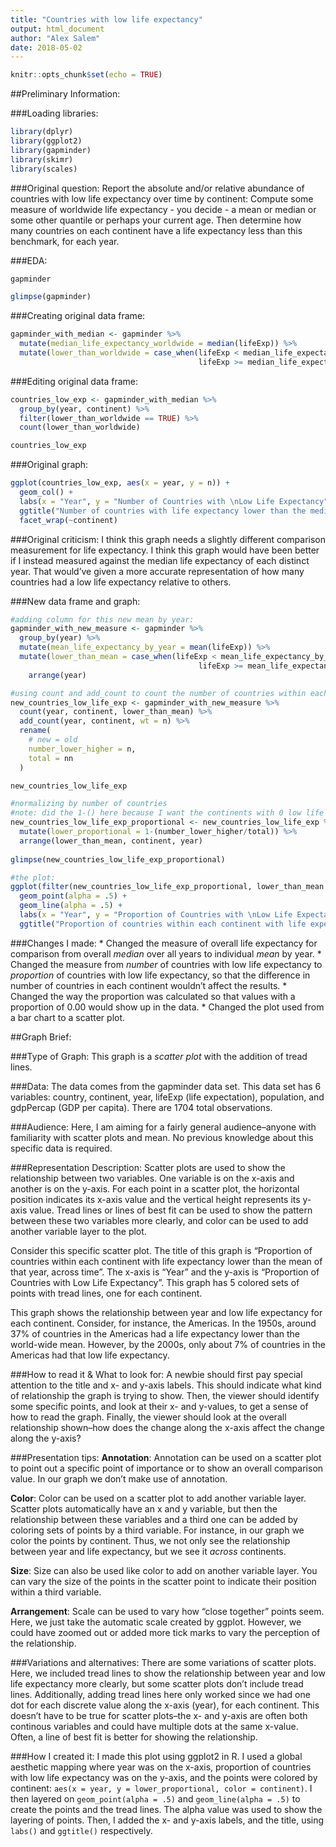 ```yaml
---
title: "Countries with low life expectancy"
output: html_document
author: "Alex Salem"
date: 2018-05-02
---
```


```r
knitr::opts_chunk$set(echo = TRUE)
```
##Preliminary Information:

###Loading libraries:
```r
library(dplyr)
library(ggplot2)
library(gapminder)
library(skimr)
library(scales)
```

###Original question:
Report the absolute and/or relative abundance of countries with low life expectancy over time by continent: Compute some measure of worldwide life expectancy - you decide - a mean or median or some other quantile or perhaps your current age. Then determine how many countries on each continent have a life expectancy less than this benchmark, for each year.

###EDA:
```r
gapminder

glimpse(gapminder)
```


###Creating original data frame:
```r
gapminder_with_median <- gapminder %>% 
  mutate(median_life_expectancy_worldwide = median(lifeExp)) %>% 
  mutate(lower_than_worldwide = case_when(lifeExp < median_life_expectancy_worldwide ~ TRUE,
                                          lifeExp >= median_life_expectancy_worldwide ~FALSE))
```

###Editing original data frame:
```r
countries_low_exp <- gapminder_with_median %>% 
  group_by(year, continent) %>% 
  filter(lower_than_worldwide == TRUE) %>% 
  count(lower_than_worldwide)

countries_low_exp
```

###Original graph:
```r
ggplot(countries_low_exp, aes(x = year, y = n)) +
  geom_col() +
  labs(x = "Year", y = "Number of Countries with \nLow Life Expectancy") +
  ggtitle("Number of countries with life expectancy lower than the median \nacross continents", subtitle = "")+
  facet_wrap(~continent)
```

###Original criticism:
I think this graph needs a slightly different comparison measurement for life expectancy. I think this graph would have been better if I instead measured against the median life expectancy of each distinct year. That would've given a more accurate representation of how many countries had a low life expectancy relative to others.

###New data frame and graph:

```r
#adding column for this new mean by year:
gapminder_with_new_measure <- gapminder %>% 
  group_by(year) %>% 
  mutate(mean_life_expectancy_by_year = mean(lifeExp)) %>% 
  mutate(lower_than_mean = case_when(lifeExp < mean_life_expectancy_by_year ~ TRUE,
                                          lifeExp >= mean_life_expectancy_by_year ~FALSE)) %>% 
    arrange(year)

#using count and add_count to count the number of countries within each continent with low life expectancy
new_countries_low_life_exp <- gapminder_with_new_measure %>% 
  count(year, continent, lower_than_mean) %>% 
  add_count(year, continent, wt = n) %>% 
  rename(
    # new = old
    number_lower_higher = n, 
    total = nn
  )

new_countries_low_life_exp

#normalizing by number of countries
#note: did the 1-() here because I want the continents with 0 low life exp countries to still show up in the data. This works because later I filter lower_than_mean == FALSE.
new_countries_low_life_exp_proportional <- new_countries_low_life_exp %>% 
  mutate(lower_proportional = 1-(number_lower_higher/total)) %>% 
  arrange(lower_than_mean, continent, year)
  
glimpse(new_countries_low_life_exp_proportional)

#the plot:
ggplot(filter(new_countries_low_life_exp_proportional, lower_than_mean == FALSE), aes(x = year, y = lower_proportional, color = continent)) +
  geom_point(alpha = .5) +
  geom_line(alpha = .5) +
  labs(x = "Year", y = "Proportion of Countries with \nLow Life Expectancy") +
  ggtitle("Proportion of countries within each continent with life expectancy \nlower than the mean of that year, across time", subtitle = "")
```

###Changes I made:
* Changed the measure of overall life expectancy for comparison from overall *median* over all years to individual *mean* by year. 
* Changed the measure from *number* of countries with low life expectancy to *proportion* of countries with low life expectancy, so that the difference in number of countries in each continent wouldn't affect the results.
* Changed the way the proportion was calculated so that values with a proportion of 0.00 would show up in the data.
* Changed the plot used from a bar chart to a scatter plot.

##Graph Brief:

###Type of Graph:
This graph is a *scatter plot* with the addition of tread lines.

###Data:
The data comes from the gapminder data set. This data set has 6 variables: country, continent, year, lifeExp (life expectation), population, and gdpPercap (GDP per capita). There are 1704 total observations.

###Audience:
Here, I am aiming for a fairly general audience--anyone with familiarity with scatter plots and mean. No previous knowledge about this specific data is required.

###Representation Description:
Scatter plots are used to show the relationship between two variables. One variable is on the x-axis and another is on the y-axis. For each point in a scatter plot, the horizontal position indicates its x-axis value and the vertical height represents its y-axis value. Tread lines or lines of best fit can be used to show the pattern between these two variables more clearly, and color can be used to add another variable layer to the plot.

Consider this specific scatter plot. The title of this graph is "Proportion of countries within each continent with life expectancy lower than the mean of that year, across time". The x-axis is "Year" and the y-axis is "Proportion of Countries with Low Life Expectancy". This graph has 5 colored sets of points with tread lines, one for each continent. 

This graph shows the relationship between year and low life expectancy for each continent. Consider, for instance, the Americas. In the 1950s, around 37% of countries in the Americas had a life expectancy lower than the world-wide mean. However, by the 2000s, only about 7% of countries in the Americas had that low life expectancy. 

###How to read it & What to look for:
A newbie should first pay special attention to the title and x- and y-axis labels. This should indicate what kind of relationship the graph is trying to show. Then, the viewer should identify some specific points, and look at their x- and y-values, to get a sense of how to read the graph. Finally, the viewer should look at the overall relationship shown--how does the change along the x-axis affect the change along the y-axis? 

###Presentation tips: 
**Annotation**: Annotation can be used on a scatter plot to point out a specific point of importance or to show an overall comparison value. In our graph we don't make use of annotation.

**Color**: Color can be used on a scatter plot to add another variable layer. Scatter plots automatically have an x and y variable, but then the relationship between these variables and a third one can be added by coloring sets of points by a third variable. For instance, in our graph we color the points by continent. Thus, we not only see the relationship between year and life expectancy, but we see it *across* continents.

**Size**: Size can also be used like color to add on another variable layer. You can vary the size of the points in the scatter point to indicate their position within a third variable.

**Arrangement**: Scale can be used to vary how "close together" points seem. Here, we just take the automatic scale created by ggplot. However, we could have zoomed out or added more tick marks to vary the perception of the relationship.


###Variations and alternatives: 
There are some variations of scatter plots. Here, we included tread lines to show the relationship between year and low life expectancy more clearly, but some scatter plots don't include tread lines. Additionally, adding tread lines here only worked since we had one dot for each discrete value along the x-axis (year), for each continent. This doesn't have to be true for scatter plots--the x- and y-axis are often both continous variables and could have multiple dots at the same x-value. Often, a line of best fit is better for showing the relationship.

###How I created it: 
I made this plot using ggplot2 in R. I used a global aesthetic mapping where year was on the x-axis, proportion of countries with low life expectancy was on the y-axis, and the points were colored by continent: `aes(x = year, y = lower_proportional, color = continent)`. I then layered on `geom_point(alpha = .5)` and `geom_line(alpha = .5)` to create the points and the tread lines. The alpha value was used to show the layering of points. Then, I added the x- and y-axis labels, and the title, using `labs()` and `ggtitle()` respectively.